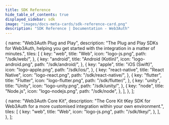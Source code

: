 ```yaml
---
title: SDK Reference
hide_table_of_contents: true
displayed_sidebar: sdk
image: "images/docs-meta-cards/sdk-reference-card.png"
description: "SDK Reference | Documentation - Web3Auth"
---
```



  {
    name: "Web3Auth Plug and Play",
    description: "The Plug and Play SDKs for Web3Auth, helping you get started with the integration in a matter of minutes.",
    tiles: [
      {
        key: "web",
        title: "Web",
        icon: "logo-js.png",
        path: "/sdk/web/",
      },
      {
        key: "android",
        title: "Android (Kotlin)",
        icon: "logo-android.png",
        path: "/sdk/android/",
      },
      {
        key: "apple",
        title: "iOS (Swift)",
        icon: "logo-apple.png",
        path: "/sdk/ios/",
      },
      {
        key: "react-native",
        title: "React Native",
        icon: "logo-react.png",
        path: "/sdk/react-native/",
      },
      {
        key: "flutter",
        title: "Flutter",
        icon: "logo-flutter.png",
        path: "/sdk/flutter/",
      },
      {
        key: "unity",
        title: "Unity",
        icon: "logo-unity.png",
        path: "/sdk/unity/",
      },
      {
        key: "node",
        title: "Node.js",
        icon: "logo-nodejs.png",
        path: "/sdk/node",
      },
    ],
  },
];

  {
    name: "Web3Auth Core Kit",
    description: "The Core Kit tKey SDK for Web3Auth for a more customised integration within your own environment.",
    tiles: [
      {
        key: "web",
        title: "Web",
        icon: "logo-js.png",
        path: "/sdk/tkey/",
      },
    ],
  },
];

<Tiles tileGroups={PlugAndPlayGroupsData} />
<Tiles tileGroups={CoreKitGroupsData} />

